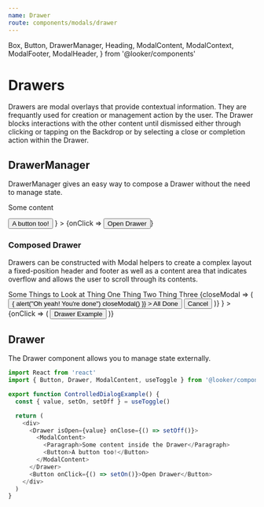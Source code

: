 ```yaml
---
name: Drawer
route: components/modals/drawer
---
```


  Box,
  Button,
  DrawerManager,
  Heading,
  ModalContent,
  ModalContext,
  ModalFooter,
  ModalHeader,
} from '@looker/components'

# Drawers

Drawers are modal overlays that provide contextual information. They are frequantly used for creation or management action by the user. The Drawer blocks interactions with the other content until dismissed either through clicking or tapping on the Backdrop or by selecting a close or completion action within the Drawer.

## DrawerManager

<ComponentDetail of="DrawerManager" github="Modal/Drawer/DrawerManager" />

DrawerManager gives an easy way to compose a Drawer without the need to manage state.

<Playground>
  <DrawerManager
    content={
      <ModalContent>
        <p>Some content</p>
        <Button>A button too!</Button>
      </ModalContent>
    }
  >
    {onClick => <Button onClick={onClick}>Open Drawer</Button>}
  </DrawerManager>
</Playground>

### Composed Drawer

Drawers can be constructed with Modal helpers to create a complex layout a fixed-position header and footer as well as a content area that indicates overflow and allows the user to scroll through its contents.

<Playground>
  <DrawerManager
    content={
      <React.Fragment>
        <ModalHeader>
          <Heading>Some Things to Look at</Heading>
        </ModalHeader>
        <ModalContent>
          <Box height="40vh" bg="lavender" mb="large">
            Thing One
          </Box>
          <Box height="40vh" bg="lavender" mb="large">
            Thing Two
          </Box>
          <Box height="40vh" bg="lavender" mb="large">
            Thing Three
          </Box>
        </ModalContent>
        <ModalContext.Consumer>
          {closeModal => (
            <ModalFooter>
              <Button
                onClick={() => {
                  alert("Oh yeah! You're done")
                  closeModal()
                }}
              >
                All Done
              </Button>
              <Button onClick={closeModal} variant="transparent">
                Cancel
              </Button>
            </ModalFooter>
          )}
        </ModalContext.Consumer>
      </React.Fragment>
    }
  >
    {onClick => (
      <Button onClick={onClick} variant="outline">
        Drawer Example
      </Button>
    )}
  </DrawerManager>
</Playground>

## Drawer

<ComponentDetail of="Drawer" github="Modal/Drawer/Drawer" />

The Drawer component allows you to manage state externally.

```js
import React from 'react'
import { Button, Drawer, ModalContent, useToggle } from '@looker/components'

export function ControlledDialogExample() {
  const { value, setOn, setOff } = useToggle()

  return (
    <div>
      <Drawer isOpen={value} onClose={() => setOff()}>
        <ModalContent>
          <Paragraph>Some content inside the Drawer</Paragraph>
          <Button>A button too!</Button>
        </ModalContent>
      </Drawer>
      <Button onClick={() => setOn()}>Open Drawer</Button>
    </div>
  )
}
```
